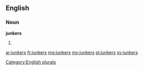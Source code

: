 ==English==

===Noun===
'''junkers'''

# {{plural of|junker}}

[[Category:English plurals]]

[[ar:junkers]]
[[fr:junkers]]
[[mg:junkers]]
[[my:junkers]]
[[pl:junkers]]
[[sv:junkers]]